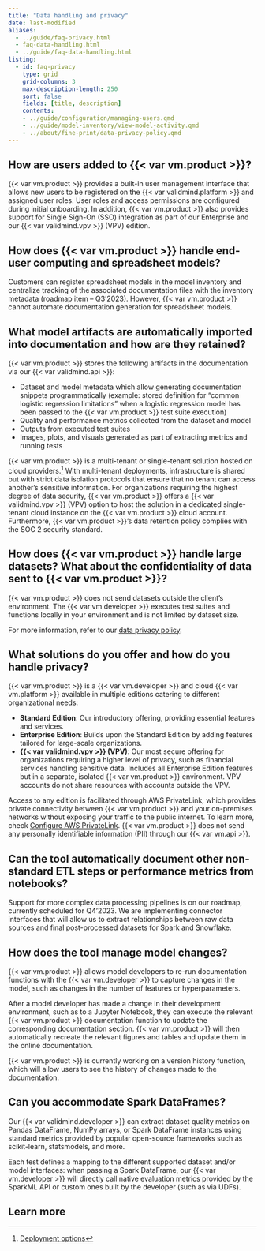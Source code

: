 ```yaml
---
title: "Data handling and privacy"
date: last-modified
aliases:
  - ../guide/faq-privacy.html
  - faq-data-handling.html
  - ../guide/faq-data-handling.html
listing:
  - id: faq-privacy
    type: grid
    grid-columns: 3
    max-description-length: 250
    sort: false
    fields: [title, description]
    contents:
    - ../guide/configuration/managing-users.qmd
    - ../guide/model-inventory/view-model-activity.qmd
    - ../about/fine-print/data-privacy-policy.qmd
---
```


## How are users added to {{< var vm.product >}}?

{{< var vm.product >}} provides a built-in user management interface that allows new users to be registered on the {{< var validmind.platform >}} and assigned user roles. User roles and access permissions are configured during initial onboarding. In addition, {{< var vm.product >}} also provides support for Single Sign-On (SSO) integration as part of our Enterprise and our {{< var validmind.vpv >}} (VPV) edition.

## How does {{< var vm.product >}} handle end-user computing and spreadsheet models?

Customers can register spreadsheet models in the model inventory and centralize tracking of the associated documentation files with the inventory metadata (roadmap item – Q3’2023). However, {{< var vm.product >}} cannot automate documentation generation for spreadsheet models.

## What model artifacts are automatically imported into documentation and how are they retained?

{{< var vm.product >}} stores the following artifacts in the documentation via our {{< var validmind.api >}}:

- Dataset and model metadata which allow generating documentation snippets programmatically (example: stored definition for "common logistic regression limitations" when a logistic regression model has been passed to the {{< var vm.product >}} test suite execution)
- Quality and performance metrics collected from the dataset and model
- Outputs from executed test suites
- Images, plots, and visuals generated as part of extracting metrics and running tests

{{< var vm.product >}} is a multi-tenant or single-tenant solution hosted on cloud providers.[^1] With multi-tenant deployments, infrastructure is shared but with strict data isolation protocols that ensure that no tenant can access another's sensitive information. For organizations requiring the highest degree of data security, {{< var vm.product >}} offers a {{< var validmind.vpv >}} (VPV) option to host the solution in a dedicated single-tenant cloud instance on the {{< var vm.product >}} cloud account. Furthermore, {{< var vm.product >}}'s data retention policy complies with the SOC 2 security standard.

## How does {{< var vm.product >}} handle large datasets? What about the confidentiality of data sent to {{< var vm.product >}}?

{{< var vm.product >}} does not send datasets outside the client's environment. The {{< var vm.developer >}} executes test suites and functions locally in your environment and is not limited by dataset size.

::: {.callout}
For more information, refer to our [data privacy policy](/about/fine-print/data-privacy-policy.qmd).
:::

## What solutions do you offer and how do you handle privacy?

{{< var vm.product >}} is a {{< var vm.developer >}} and cloud {{< var vm.platform >}} available in multiple editions catering to different organizational needs:

- **Standard Edition**: Our introductory offering, providing essential features and services.
- **Enterprise Edition**: Builds upon the Standard Edition by adding features tailored for large-scale organizations.
- **{{< var validmind.vpv >}} (VPV)**: Our most secure offering for organizations requiring a higher level of privacy, such as financial services handling sensitive data. Includes all Enterprise Edition features but in a separate, isolated {{< var vm.product >}} environment. VPV accounts do not share resources with accounts outside the VPV.

Access to any edition is facilitated through AWS PrivateLink, which provides private connectivity between {{< var vm.product >}} and your on-premises networks without exposing your traffic to the public internet. To learn more, check [Configure AWS PrivateLink](/guide/configuration/configure-aws-privatelink.qmd). {{< var vm.product >}} does not send any personally identifiable information (PII) through our {{< var vm.api >}}.

## Can the tool automatically document other non-standard ETL steps or performance metrics from notebooks?

Support for more complex data processing pipelines is on our roadmap, currently scheduled for Q4'2023. We are implementing connector interfaces that will allow us to extract relationships between raw data sources and final post-processed datasets for Spark and Snowflake.

## How does the tool manage model changes?

{{< var vm.product >}} allows model developers to re-run documentation functions with the {{< var vm.developer >}} to capture changes in the model, such as changes in the number of features or hyperparameters.

After a model developer has made a change in their development environment, such as to a Jupyter Notebook, they can execute the relevant {{< var vm.product >}} documentation function to update the corresponding documentation section. {{< var vm.product >}} will then automatically recreate the relevant figures and tables and update them in the online documentation.

{{< var vm.product >}} is currently working on a version history function, which will allow users to see the history of changes made to the documentation.

## Can you accommodate Spark DataFrames?

Our {{< var validmind.developer >}} can extract dataset quality metrics on Pandas DataFrame, NumPy arrays, or Spark DataFrame instances using standard metrics provided by popular open-source frameworks such as scikit-learn, statsmodels, and more.

Each test defines a mapping to the different supported dataset and/or model interfaces: when passing a Spark DataFrame, our {{< var vm.developer >}} will directly call native evaluation metrics provided by the SparkML API or custom ones built by the developer (such as via UDFs).

## Learn more

:::{#faq-privacy}
:::


<!-- FOOTNOTES -->
[^1]: [Deployment options](/about/deployment/deployment-options.qmd)

